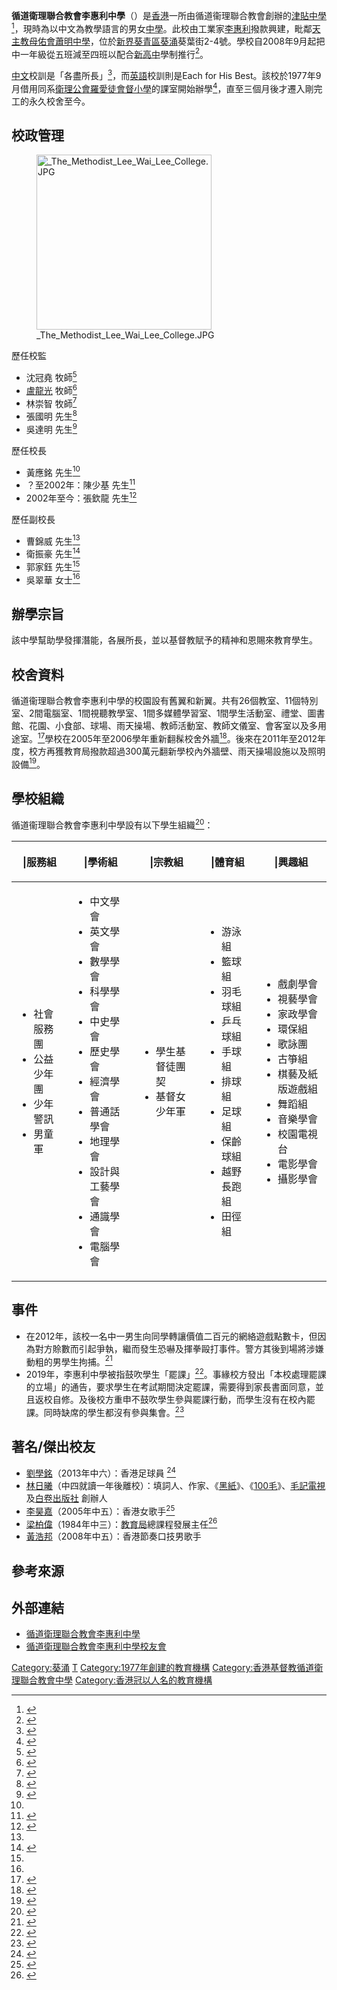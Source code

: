 {{expand|time=2018-04-23T11:16:28+00:00}}
{{Infobox_School 
| other_name = The Methodist Lee Wai Lee College
| image= [[File:Methodist_Lee_Wai_Lee_College_logo.png|230px]]
| motto = 各盡所長<br>Each For His Best
| established = 1977年
| type = 津貼中學 （教學語言：只有英文科以英文教學）
| religion = [[基督教|基督教]][[循道宗|循道宗]]
| affiliation = [[香港基督教循道衛理聯合教會|香港基督教循道衛理聯合教會]]
| president = 吳達明先生
| principal = 張欽龍先生 
| district = [[葵青區|葵青區]]
| address = [[香港|香港]][[新界|新界]][[葵涌|葵涌]]葵葉街2-4號
| house = Bauhinia、Cypress、Kapok、Maple
| staff = 約60人
| students = 約1100人，32個班別
| magazine = 惠聲
| free_label = 面積
| free_text = 約6,000平方米
| tel = （+852）24279121
| website = http://www.lwlc.edu.hk 
| color = 
}}

'''循道衛理聯合教會李惠利中學'''（{{lang-en|The Methodist Lee Wai Lee College}}）是[[香港|香港]]一所由循道衞理聯合教會創辦的[[津貼中學|津貼中學]]<ref>{{cite web |url=http://www.lwlc.edu.hk/v3/pafiledb/uploads/a0e97d6fee8e796cb9151c3bceab864a.pdf |title=校務報告 2004 - 2005   |last= |first= |date=2005 |website= |publisher=循道衞理聯合教會李惠利中學 |access-date=2019-08-08 |quote= |archive-date=2019-08-08 |archive-url=https://web.archive.org/web/20190808091448/http://www.lwlc.edu.hk/v3/pafiledb/uploads/a0e97d6fee8e796cb9151c3bceab864a.pdf }}</ref>，現時為以中文為教學語言的男女[[中學|中學]]。此校由工業家[[李惠利_(企业家)|李惠利]]撥款興建，毗鄰[[天主教母佑會蕭明中學|天主教母佑會蕭明中學]]，位於[[新界|新界]][[葵青區|葵青區]][[葵涌|葵涌]]葵葉街2-4號。學校自2008年9月起把中一年級從五班減至四班以配合[[新高中|新高中]]學制推行<ref>{{cite web |url=http://www.lwlc.edu.hk/v3/pafiledb/uploads/ebe4e6cb39218d5b613794c6fbd56a27.pdf |title=學校通訊二○○八年十二月 |last= |first= |date=2008 |website= |publisher=循道衞理聯合教會李惠利中學 |access-date=2019-08-08 |quote= |archive-date=2019-08-08 |archive-url=https://web.archive.org/web/20190808093151/http://www.lwlc.edu.hk/v3/pafiledb/uploads/ebe4e6cb39218d5b613794c6fbd56a27.pdf }}</ref>。

[[中文|中文]]校訓是「各盡所長」<ref>{{cite news | title=「各盡所長」 | url=https://www.educatorshk.com/?p=11805 | format= | publisher=教育家報 | date=2019-01-15 | accessdate=2019-08-08 | quote= | archive-date=2021-05-09 | archive-url=https://web.archive.org/web/20210509112051/https://www.educatorshk.com/?p=11805 }}</ref>，而[[英語|英語]]校訓則是Each for His Best。該校於1977年9月借用同系[[衛理公會羅愛徒會督小學|衛理公會羅愛徒會督小學]]的課室開始辦學<ref>{{cite web |url=http://www.lwlc.edu.hk/v3/pafiledb/uploads/44c9b59e033b2ae5647cd22262ad2174.pdf |title=校務報告 2002 - 2003 |last= |first= |date=2003 |website= |publisher=循道衞理聯合教會李惠利中學 |access-date=2019-08-08 |quote= |archive-date=2019-08-08 |archive-url=https://web.archive.org/web/20190808091506/http://www.lwlc.edu.hk/v3/pafiledb/uploads/44c9b59e033b2ae5647cd22262ad2174.pdf }}</ref>，直至三個月後才遷入剛完工的永久校舍至今。

==校政管理==
[[File:_The_Methodist_Lee_Wai_Lee_College.JPG|280px]]

;歷任校監
* 沈冠堯 牧師<ref name="循道衞理聯合教會 李惠利中學結業禮">{{cite news |title=循道衞理聯合教會 李惠利中學結業禮 |url=https://mmis.hkpl.gov.hk/coverpage/-/coverpage/view?_coverpage_WAR_mmisportalportlet_hsf=%E7%95%A2%E6%A5%AD%E7%A6%AE&p_r_p_-1078056564_c=QF757YsWv5%2B18%2FP68muQt9ek4Q21LuKV&_coverpage_WAR_mmisportalportlet_o=1365&_coverpage_WAR_mmisportalportlet_actual_q=%28%20verbatim_dc.collection%3A%28%22Old%5C%20HK%5C%20Newspapers%22%29%20%29%20AND+%28%20%28%20allTermsMandatory%3A%28true%29%20OR+all_dc.title%3A%28%E7%95%A2%E6%A5%AD%E7%A6%AE%29%20OR+all_dc.creator%3A%28%E7%95%A2%E6%A5%AD%E7%A6%AE%29%20OR+all_dc.contributor%3A%28%E7%95%A2%E6%A5%AD%E7%A6%AE%29%20OR+all_dc.subject%3A%28%E7%95%A2%E6%A5%AD%E7%A6%AE%29%20OR+fulltext%3A%28%E7%95%A2%E6%A5%AD%E7%A6%AE%29%20OR+all_dc.description%3A%28%E7%95%A2%E6%A5%AD%E7%A6%AE%29%20%29%20%29&_coverpage_WAR_mmisportalportlet_sort_field=dc.publicationdate_bsort&_coverpage_WAR_mmisportalportlet_sort_order=asc&_coverpage_WAR_mmisportalportlet_filter=dc.publicationdate_dt%3A%5B1970-01-01T00%3A00%3A00Z+TO+1979-12-31T15%3A59%3A59Z%5D |page=15 |language= |newspaper=華僑日報 | date=1979-07-13 |accessdate=2022-06-04 |quote= }}</ref>
* [[盧龍光|盧龍光]] 牧師<ref>{{cite web |url=http://www.lwlc.edu.hk/v3/pafiledb/uploads/782a6f89a67e45fb8c9b06974d903e77.pdf |title=學校通訊二○○六年二月第五期 |last= |first= |date=2006 |website= |publisher=循道衞理聯合教會李惠利中學 |access-date=2019-08-08 |quote= |archive-date=2019-08-08 |archive-url=https://web.archive.org/web/20190808093229/http://www.lwlc.edu.hk/v3/pafiledb/uploads/782a6f89a67e45fb8c9b06974d903e77.pdf }}</ref>
* 林崇智 牧師<ref name="學校通訊二○一一年四月">{{cite web |url=http://www.lwlc.edu.hk/v3/pafiledb/uploads/3ab96a3928b8714ad1f393754fafacad.pdf |title=學校通訊二○一一年四月 |last= |first= |date=2011 |website= |publisher=循道衞理聯合教會李惠利中學 |access-date=2019-08-08 |quote= |archive-date=2019-08-08 |archive-url=https://web.archive.org/web/20190808091401/http://www.lwlc.edu.hk/v3/pafiledb/uploads/3ab96a3928b8714ad1f393754fafacad.pdf }}</ref>
* 張國明 先生<ref name="學校架構及教職員分工 2015-16">{{cite web |url=http://www.lwlc.edu.hk/v3/pafiledb/uploads/44e68060a192bf0fea4b5242f7aa4260.pdf |title=學校架構及教職員分工 2015-16 |last= |first= |date=2015 |website= |publisher=循道衞理聯合教會李惠利中學 |access-date=2019-08-08 |quote= |archive-date=2019-08-08 |archive-url=https://web.archive.org/web/20190808065612/http://www.lwlc.edu.hk/v3/pafiledb/uploads/44e68060a192bf0fea4b5242f7aa4260.pdf }}</ref>
* 吳達明 先生<ref>{{cite web |url=https://www.edb.gov.hk/en/student-parents/sch-info/sch-search/schlist-by-district/school-list-kwt.html |title=School List by District |last= |first= |date=2019-3 |website= |publisher=香港教育局 |access-date=2019-08-08 |quote= |archive-date=2019-05-13 |archive-url=https://web.archive.org/web/20190513090823/https://www.edb.gov.hk/en/student-parents/sch-info/sch-search/schlist-by-district/school-list-kwt.html |dead-url=no }}</ref>

;歷任校長
* 黃應銘 先生<ref name="循道衞理聯合教會 李惠利中學結業禮" />
* ？至2002年：陳少基 先生<ref>{{cite web |url=https://qcrc.qef.org.hk/Publish/proposal/1998/1998-0011/1998-0011-D40-41295.pdf |title=香港躍進學校對本計劃的中期意見（中學） |last= |first= |date=2000-03-20 |website= |publisher=優質教育基金 |access-date=2019-08-08 |quote= |archive-date=2012-05-20 |archive-url=https://web.archive.org/web/20120520101912/http://qcrc.qef.org.hk/Publish/proposal/1998/1998-0011/1998-0011-D40-41295.pdf }}</ref>
* 2002年至今：張欽龍 先生<ref>{{cite news | title=李惠利中學校長重新詮釋「三思而後行」 | url=https://www.facebook.com/hongkongeconomicjournal/photos/%E6%9D%8E%E6%83%A0%E5%88%A9%E4%B8%AD%E5%AD%B8%E6%A0%A1%E9%95%B7%E9%87%8D%E6%96%B0%E8%A9%AE%E9%87%8B%E4%B8%89%E6%80%9D%E8%80%8C%E5%BE%8C%E8%A1%8Chttpbitly119ak9f%E4%BD%8D%E6%96%BC%E8%91%B5%E6%B6%8C%E8%91%B5%E8%91%89%E8%A1%97%E7%9A%84%E5%BE%AA%E9%81%93%E8%A1%9B%E7%90%86%E8%81%AF%E5%90%88%E6%95%99%E6%9C%83%E6%9D%8E%E6%83%A0%E5%88%A9%E4%B8%AD%E5%AD%B8%E5%90%8D%E5%AD%97%E5%BE%88%E9%95%B7%E6%AD%B7%E5%8F%B2%E4%B8%8D%E7%9F%AD%E5%89%B5%E6%A0%A1%E4%B8%89%E5%8D%81%E4%B8%83%E5%B9%B4%E7%95%B6%E5%B9%B4%E7%A2%B0%E5%B7%A7%E7%99%BC%E7%94%9F%E4%BA%86%E6%A5%B5%E5%85%B7%E7%88%AD%E8%AD%B0%E7%9A%84%E9%87%91/928320573875232/ | format= | publisher=信報 | date=2014-11-10 | accessdate=2019-08-08 | quote= | archive-date=2019-09-17 | archive-url=https://web.archive.org/web/20190917054731/https://www.facebook.com/hongkongeconomicjournal/photos/%E6%9D%8E%E6%83%A0%E5%88%A9%E4%B8%AD%E5%AD%B8%E6%A0%A1%E9%95%B7%E9%87%8D%E6%96%B0%E8%A9%AE%E9%87%8B%E4%B8%89%E6%80%9D%E8%80%8C%E5%BE%8C%E8%A1%8Chttpbitly119ak9f%E4%BD%8D%E6%96%BC%E8%91%B5%E6%B6%8C%E8%91%B5%E8%91%89%E8%A1%97%E7%9A%84%E5%BE%AA%E9%81%93%E8%A1%9B%E7%90%86%E8%81%AF%E5%90%88%E6%95%99%E6%9C%83%E6%9D%8E%E6%83%A0%E5%88%A9%E4%B8%AD%E5%AD%B8%E5%90%8D%E5%AD%97%E5%BE%88%E9%95%B7%E6%AD%B7%E5%8F%B2%E4%B8%8D%E7%9F%AD%E5%89%B5%E6%A0%A1%E4%B8%89%E5%8D%81%E4%B8%83%E5%B9%B4%E7%95%B6%E5%B9%B4%E7%A2%B0%E5%B7%A7%E7%99%BC%E7%94%9F%E4%BA%86%E6%A5%B5%E5%85%B7%E7%88%AD%E8%AD%B0%E7%9A%84%E9%87%91/928320573875232/ }}</ref>

;歷任副校長
* 曹錦威 先生<ref name="學校架構及教職員分工 2015-16" />
* 衛振豪 先生<ref name="學校架構及教職員分工 2018-19">{{cite web |url=http://archive.fo/0zb5D |title=學校架構及教職員分工 2018-19 |last= |first= |date=2018 |website= |publisher=循道衞理聯合教會李惠利中學 |access-date=2019-08-08 |quote= |archive-date=2019-08-08 |archive-url=https://archive.today/20190808080827/http://www.lwlc.edu.hk/v3/dload.php?action=download&file_id=775&sid=b93b7971337041ccf642ff835311560d }}</ref>
* 郭家鈺 先生<ref name="學校通訊二○一一年四月" />
* 吳翠華 女士<ref name="學校架構及教職員分工 2018-19" />

==辦學宗旨==
該中學幫助學發揮潛能，各展所長，並以基督教賦予的精神和恩賜來教育學生。

==校舍資料==
循道衞理聯合教會李惠利中學的校園設有舊翼和新翼。共有26個教室、11個特別室、2間電腦室、1間視聽教學室、1間多媒體學習室、1間學生活動室、禮堂、圖書館、花園、小食部、球場、雨天操場、教師活動室、教師文儀室、會客室以及多用途室。<ref>{{cite web |url=http://www.lwlc.edu.hk/v3/pafiledb/uploads/21ff2d63d3870c95dae953fcd70d8836.pdf |title=校務報告 2003 - 2004 |last= |first= |date=2004 |website= |publisher=循道衞理聯合教會李惠利中學 |access-date=2019-08-08 |quote= |archive-date=2019-08-08 |archive-url=https://web.archive.org/web/20190808091401/http://www.lwlc.edu.hk/v3/pafiledb/uploads/21ff2d63d3870c95dae953fcd70d8836.pdf }}</ref>學校在2005年至2006學年重新翻髹校舍外牆<ref>{{cite web |url=http://www.lwlc.edu.hk/v3/pafiledb/uploads/acf54351a62be6d333340aaa65bca8c6.pdf |title=校務報告 2005 - 2006 |last= |first= |date=2006 |website= |publisher=循道衞理聯合教會李惠利中學 |access-date=2019-08-08 |quote= |archive-date=2019-08-08 |archive-url=https://web.archive.org/web/20190808091356/http://www.lwlc.edu.hk/v3/pafiledb/uploads/acf54351a62be6d333340aaa65bca8c6.pdf }}</ref>。後來在2011年至2012年度，校方再獲教育局撥款超過300萬元翻新學校內外牆壁、雨天操場設施以及照明設備<ref name>{{cite web |url=http://www.lwlc.edu.hk/v3/pafiledb/uploads/f3e3a2110a41ccc89f10442526707da4.pdf |title=學校通訊二○一二年十一月 |last= |first= |date=2012 |website= |publisher=循道衞理聯合教會李惠利中學 |access-date=2019-08-08 |quote= |archive-date=2019-08-08 |archive-url=https://web.archive.org/web/20190808091400/http://www.lwlc.edu.hk/v3/pafiledb/uploads/f3e3a2110a41ccc89f10442526707da4.pdf }}</ref>。

==學校組織==
循道衞理聯合教會李惠利中學設有以下學生組織<ref>{{cite web |url=http://www.lwlc.edu.hk/v3/pafiledb/uploads/c06eb4f7fff9112d7d8fcd45d4a40dd4.pdf |title=校務報告 2009 - 2010 |last= |first= |date=2010 |website= |publisher=循道衞理聯合教會李惠利中學 |access-date=2019-08-08 |quote= |archive-date=2019-08-08 |archive-url=https://web.archive.org/web/20190808091357/http://www.lwlc.edu.hk/v3/pafiledb/uploads/c06eb4f7fff9112d7d8fcd45d4a40dd4.pdf }}</ref>：
{|
!{{grey row}}|服務組
!{{grey row}}|學術組
!{{grey row}}|宗教組
!{{grey row}}|體育組
!{{grey row}}|興趣組
|-
|valign="top"|
*社會服務團
*公益少年團
*少年警訊
*男童軍
|valign="top"|
*中文學會
*英文學會
*數學學會
*科學學會
*中史學會
*歷史學會
*經濟學會
*普通話學會
*地理學會
*設計與工藝學會
*通識學會
*電腦學會
|valign="top"|
*學生基督徒團契
*基督女少年軍
|valign="top"|
*游泳組
*籃球組
*羽毛球組
*乒乓球組
*手球組
*排球組
*足球組
*保齡球組
*越野長跑組
*田徑組
|valign="top"|
*戲劇學會
*視藝學會
*家政學會
*環保組
*歌詠團
*古箏組
*棋藝及紙版遊戲組
*舞蹈組
*音樂學會
*校園電視台
*電影學會
*攝影學會
|}

==事件==
*在2012年，該校一名中一男生向同學轉讓價值二百元的網絡遊戲點數卡，但因為對方賒數而引起爭執，繼而發生恐嚇及揮拳毆打事件。警方其後到場將涉嫌動粗的男學生拘捕。<ref>{{cite news | title=不滿托水龍 男生毆同窗 | url=https://orientaldaily.on.cc/cnt/news/20120331/00176_035.html | format= | publisher=東方日報 | date=2012-03-31 | accessdate=2019-08-08 | quote= | archive-date=2012-06-06 | archive-url=https://web.archive.org/web/20120606062246/http://orientaldaily.on.cc/cnt/news/20120331/00176_035.html }}</ref>
*2019年，李惠利中學被指鼓吹學生「罷課」<ref>{{cite news | title=楊潤雄急晤辦學團體阻罷課 | url=https://www.singtaousa.com/%E6%97%A5%E5%A0%B1/%E9%A6%99%E6%B8%AF/2376631-%E6%A5%8A%E6%BD%A4%E9%9B%84%E6%80%A5%E6%99%A4%E8%BE%A6%E5%AD%B8%E5%9C%98%E9%AB%94%E9%98%BB%E7%BD%B7%E8%AA%B2/ | format= | publisher=星島日報 | date=2019-06-12| accessdate=2019-08-08|quote= }}</ref>。事緣校方發出「本校處理罷課的立場」的通告，要求學生在考試期間決定罷課，需要得到家長書面同意，並且返校自修。及後校方重申不鼓吹學生參與罷課行動，而學生沒有在校內罷課。同時缺席的學生都沒有參與集會。<ref>{{cite news | title=李惠利中學否認鼓吹「罷課」 | url=http://std.stheadline.com/daily/article/detail/2018506/%E6%97%A5%E5%A0%B1-%E6%B8%AF%E8%81%9E-%E6%9D%8E%E6%83%A0%E5%88%A9%E4%B8%AD%E5%AD%B8%E5%90%A6%E8%AA%8D%E9%BC%93%E5%90%B9-%E7%BD%B7%E8%AA%B2 | format= | publisher=星島日報 | date=2019-06-13 | accessdate=2019-08-08 | quote= | archive-date=2020-01-12 | archive-url=https://web.archive.org/web/20200112033107/http://std.stheadline.com/daily/article/detail/2018506/%E6%97%A5%E5%A0%B1-%E6%B8%AF%E8%81%9E-%E6%9D%8E%E6%83%A0%E5%88%A9%E4%B8%AD%E5%AD%B8%E5%90%A6%E8%AA%8D%E9%BC%93%E5%90%B9-%E7%BD%B7%E8%AA%B2 }}</ref>

==著名/傑出校友==
*[[劉學銘|劉學銘]]（2013年中六）：香港足球員 <ref>{{cite web |url=http://www.lwlc.edu.hk/v3/cms_view_article.php?aid=612#navs |title=校友智庫 Alumni 劉學銘 (2013) |last= |first= |date=2019-05-14|website= |publisher=循道衞理聯合教會李惠利中學 |access-date=2019-08-08|quote=}}</ref>
*[[林日曦|林日曦]]（中四就讀一年後離校）：填詞人、作家、《[[黑紙|黑紙]]》、《[[100毛|100毛]]》、[[毛記電視|毛記電視]] 及[[白卷出版社|白卷出版社]] 創辦人
*[[李昊嘉|李昊嘉]]（2005年中五）：香港女歌手<ref>{{cite web |url=http://www.lwlc.edu.hk/v3/cms_view_article.php?aid=604#navs |title=校友智庫 Alumni 李昊嘉 (2005) |last= |first= |date=2019-05-14|website= |publisher=循道衞理聯合教會李惠利中學 |access-date=2019-08-08|quote=}}</ref>
*[[梁柏偉|梁柏偉]]（1984年中三）：[[教育局_(香港)|教育局]]總課程發展主任<ref>{{cite web |url=http://www.lwlc.edu.hk/v3/cms_view_article.php?aid=611#navs |title=校友智庫 Alumni 梁柏偉 (1984) |last= |first= |date=2019-05-14|website= |publisher=循道衞理聯合教會李惠利中學 |access-date=2019-08-08|quote=}}</ref>
*[[黃浩邦|黃浩邦]]（2008年中五）：香港節奏口技男歌手

==參考來源==
{{reflist|2}}

==外部連結==
*[http://www.lwlc.edu.hk 循道衛理聯合教會李惠利中學] {{Wayback|url=http://www.lwlc.edu.hk/ |date=20170305115446 }}
*[http://www.lwlc.edu.hk/alumni/ 循道衛理聯合教會李惠利中學校友會] {{Wayback|url=http://www.lwlc.edu.hk/alumni/ |date=20200210190022 }}

{{香港基督教循道衛理聯合教會學校}}

[[Category:葵涌|Category:葵涌]]
[[Category:葵青區中學|T]]
[[Category:1977年創建的教育機構|Category:1977年創建的教育機構]]
[[Category:香港基督教循道衛理聯合教會中學|Category:香港基督教循道衛理聯合教會中學]]
[[Category:香港冠以人名的教育機構|Category:香港冠以人名的教育機構]]